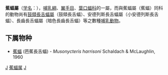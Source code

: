 {{Unreferenced|time=2019-04-10T10:11:21+00:00}}
{{Automatic taxobox
| taxon = Musonycteris
| authority = Schaldach & McLaughlin, 1960
}}

'''蕉蝠屬'''（[[学名|学名]]：{{lang|la|''Musonycteris''}}），[[哺乳綱|哺乳綱]]、[[翼手目|翼手目]]、[[葉口蝠科|葉口蝠科]]的一屬，而與蕉蝠屬（蕉蝠）同科的動物尚有[[鼓頦長舌蝠屬|鼓頦長舌蝠屬]]（鼓頦長舌蝠）、安德列斯長舌蝠屬（小安德列斯長舌蝠）、長齒長舌蝠屬（暗色長齒長舌蝠）等之數種[[哺乳動物|哺乳動物]]。

==下属物种==
* [[蕉蝠|蕉蝠]] (芭蕉長舌蝠) - ''Musonycteris harrisoni'' Schaldach & McLaughlin, 1960


{{taxonbar}}
[[Category:葉口蝠科|J]]
[[Category:蕉蝠属|]]
[[Category:_1960年描述的分类群|J]]

{{哺乳动物小作品}}